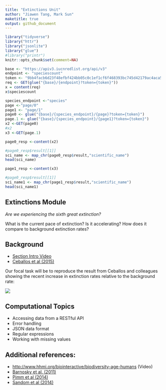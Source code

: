 ```yaml
---
title: "Extinctions Unit"
author: "Jiawen Tang, Mark Sun"
maketitle: true
output: github_document
---
```


```r
library("tidyverse")
library("httr")
library("jsonlite")
library("glue")
#library("printr")
knitr::opts_chunk$set(comment=NA)
```

```r
base <- "https://apiv3.iucnredlist.org/api/v3"
endpoint <- "speciescount"
token <- "9bb4facb6d23f48efbf424bb05c0c1ef1cf6f468393bc745d42179ac4aca5fee"
req <- GET(glue("{base}/{endpoint}?token={token}"))
x = content(req)
x$speciescount
```

```r
species_endpoint <-"species"
page <-"page/0"
page1 <- "page/1"
page0 <- glue("{base}/{species_endpoint}/{page}?token={token}")
page.1 <- glue("{base}/{species_endpoint}/{page1}?token={token}")
x2 <-GET(page0)
#x2
x3 <-GET(page.1)
```

```r
page0_resp <-content(x2)

#page0_resp$result[[1]]
sci_name <- map_chr(page0_resp$result,"scientific_name")
head(sci_name)

page1_resp <-content(x3)

#page0_resp$result[[1]]
sci_name1 <- map_chr(page1_resp$result,"scientific_name")
head(sci_name1)
```


## Extinctions Module

*Are we experiencing the sixth great extinction?*

What is the current pace of extinction? Is it accelerating? How does it compare to background extinction rates?

## Background

-   [Section Intro Video](https://youtu.be/QsH6ytm89GI)
-   [Ceballos et al (2015)](http://doi.org/10.1126/sciadv.1400253)

Our focal task will be to reproduce the result from Ceballos and colleagues showing the recent increase in extinction rates relative to the background rate:

![](https://espm-157.carlboettiger.info/img/extinctions.jpg)

## Computational Topics

-   Accessing data from a RESTful API
-   Error handling
-   JSON data format
-   Regular expressions
-   Working with missing values

## Additional references:

-   <http://www.hhmi.org/biointeractive/biodiversity-age-humans> (Video)
-   [Barnosky et al. (2011)](http://doi.org/10.1038/nature09678)
-   [Pimm et al (2014)](http://doi.org/10.1126/science.1246752)
-   [Sandom et al (2014)](http://dx.doi.org/10.1098/rspb.2013.3254)
